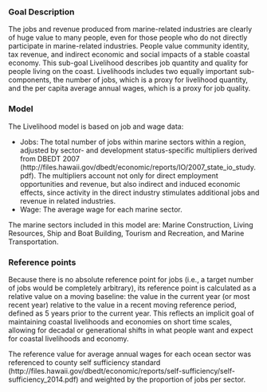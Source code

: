 ### Goal Description

The jobs and revenue produced from marine-related industries are clearly of huge value to many people, even for those people who do not directly participate in marine-related industries. People value community identity, tax revenue, and indirect economic and social impacts of a stable coastal economy. This sub-goal Livelihood describes job quantity and quality for people living on the coast. Livelihoods includes two equally important sub-components, the number of jobs, which is a proxy for livelihood quantity, and the per capita average annual wages, which is a proxy for job quality.

### Model 

The Livelihood model is based on job and wage data: 

- Jobs: The total number of jobs within marine sectors within a region, adjusted by sector- and development status-specific multipliers derived from DBEDT 2007 (http://files.hawaii.gov/dbedt/economic/reports/IO/2007_state_io_study.pdf). The multipliers account not only for direct employment opportunities and revenue, but also indirect and induced economic effects, since activity in the direct industry stimulates additional jobs and revenue in related industries.
- Wage: The average wage for each marine sector.

The marine sectors included in this model are: Marine Construction, Living Resources, Ship and Boat Building, Tourism and Recreation, and Marine Transportation.  

### Reference points 

Because there is no absolute reference point for jobs (i.e., a target number of jobs would be completely arbitrary), its reference point is calculated as a relative value on a moving baseline: the value in the current year (or most recent year) relative to the value in a recent moving reference period, defined as 5 years prior to the current year. This reflects an implicit goal of maintaining coastal livelihoods and economies on short time scales, allowing for decadal or generational shifts in what people want and expect for coastal livelihoods and economy.

The reference value for average annual wages for each ocean sector was referenced to county self sufficiency standard (http://files.hawaii.gov/dbedt/economic/reports/self-sufficiency/self-sufficiency_2014.pdf) and weighted by the proportion of jobs per sector.


